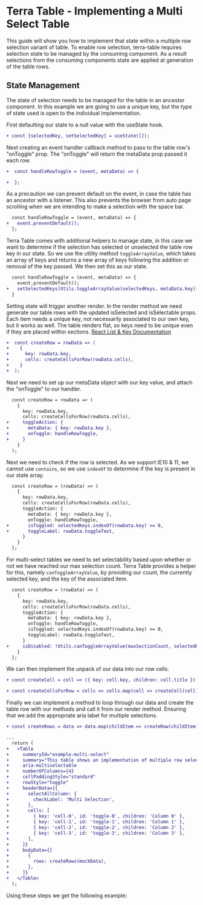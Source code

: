 
# Terra Table - Implementing a Multi Select Table

This guide will show you how to implement that state within a multiple row selection variant of table. To enable row selection, terra-table requires selection state to be managed by the consuming component. As a result selections from the consuming components state are applied at generation of the table rows.

## State Management
The state of selection needs to be managed for the table in an ancestor component. In this example we are going to use a unique key, but the type of state used is open to the individual implementation.

 First defaulting our state to a null value with the useState hook.
```diff
+ const [selectedKey, setSelectedKey] = useState([]);
```
Next creating an event handler callback method to pass to the table row's "onToggle" prop. The "onToggle" will return the metaData prop passed it each row.
```diff
+  const handleRowToggle = (event, metaData) => {

+  };
```
As a precaution we can prevent default on the event, in case the table has an ancestor with a listener. This also prevents the browser from auto page scrolling when we are intending to make a selection with the space bar.
```diff
  const handleRowToggle = (event, metaData) => {
+   event.preventDefault();
  };
```
Terra Table comes with additional helpers to manage state, in this case we want to determine if the selection has selected or unselected the table row key in our state. So we use the utility method `toggleArrayValue`, which takes an array of keys and returns a new array of keys following the addition or removal of the key passed. We then set this as our state.
```diff
  const handleRowToggle = (event, metaData) => {
    event.preventDefault();
+   setSelectedKeys(Utils.toggleArrayValue(selectedKeys, metaData.key));
  }
```
Setting state will trigger another render. In the render method we need generate our table rows with the updated isSelected and isSelectable props. Each item needs a unique key, not necessarily associated to our own key, but it works as well. The table renders flat, so keys need to be unique even if they are placed within sections.
[React List & Key Documentation](https://reactjs.org/docs/lists-and-keys.html)
```diff
+  const createRow = rowData => (
+    {
+      key: rowData.key,
+      cells: createCellsForRow(rowData.cells),
+    }
+  );
```
Next we need to set up our metaData object with our key value, and attach the "onToggle" to our handler.
```diff
  const createRow = rowData => (
    {
      key: rowData.key,
      cells: createCellsForRow(rowData.cells),
+     toggleAction: {
+       metaData: { key: rowData.key },
+       onToggle: handleRowToggle,
+     }
    }
  );
```
Next we need to check if the row is selected. As we support IE10 & 11, we cannot use `contains`, so we use `indexOf` to determine if the key is present in our state array.
```diff
  const createRow = (rowData) => (
    {
      key: rowData.key,
      cells: createCellsForRow(rowData.cells),
      toggleAction: {
        metaData: { key: rowData.key },
        onToggle: handleRowToggle,
+       isToggled: selectedKeys.indexOf(rowData.key) >= 0,
+       toggleLabel: rowData.toggleText,
      }
    }
  };
```
For multi-select tables we need to set selectability based upon whether or not we have reached our max selection count.  Terra Table provides a helper for this, namely `canToggleArrayValue`, by providing our count, the currently selected key, and the key of the associated item.
```diff
  const createRow = (rowData) => (
    {
      key: rowData.key,
      cells: createCellsForRow(rowData.cells),
      toggleAction: {
        metaData: { key: rowData.key },
        onToggle: handleRowToggle,
        isToggled: selectedKeys.indexOf(rowData.key) >= 0,
        toggleLabel: rowData.toggleText,
      }
+     isDisabled: !Utils.canToggleArrayValue(maxSectionCount, selectedKeys, rowData.key),
    }
  };
```
We can then implement the unpack of our data into our row cells.
```diff
+ const createCell = cell => ({ key: cell.key, children: cell.title });

+ const createCellsForRow = cells => cells.map(cell => createCell(cell));
```
Finally we can implement a method to loop through our data and create the table row with our methods and call it from our render method.
Ensuring that we add the appropriate aria label for multiple selections.
```diff
+ const createRows = data => data.map(childItem => createRow(childItem));

...
  return (
+   <Table
+     summaryId="example-multi-select"
+     summary="This table shows an implementation of multiple row selection."
+     aria-multiselectable
+     numberOfColumns={4}
+     cellPaddingStyle="standard"
+     rowStyle="toggle"
+     headerData={{
+       selectAllColumn: {
+         checkLabel: 'Multi Selection',
+       },
+       cells: [
+         { key: 'cell-0', id: 'toggle-0', children: 'Column 0' },
+         { key: 'cell-1', id: 'toggle-1', children: 'Column 1' },
+         { key: 'cell-2', id: 'toggle-2', children: 'Column 2' },
+         { key: 'cell-3', id: 'toggle-3', children: 'Column 3' },
+       ],
+     }}
+     bodyData={[
+       {
+         rows: createRows(mockData),
+       },
+     ]}
+   </Table>
  );
```
Using these steps we get the following example:

<MultiSelectTable />
